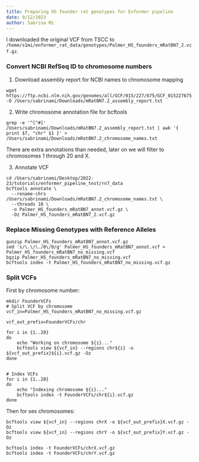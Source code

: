 ```yaml
---
title: Preparing HS founder rat genotypes for Enformer pipeline
date: 9/12/2023
author: Sabrina Mi
---
```


I downloaded the original VCF from TSCC to `/home/s1mi/enformer_rat_data/genotypes/Palmer_HS_founders_mRatBN7_2.vcf.gz`.


### Convert NCBI RefSeq ID to chromosome numbers

1. Download assembly report for NCBI names to chromosome mapping

```
wget https://ftp.ncbi.nlm.nih.gov/genomes/all/GCF/015/227/675/GCF_015227675.2_mRatBN7.2/GCF_015227675.2_mRatBN7.2_assembly_report.txt -O /Users/sabrinami/Downloads/mRatBN7.2_assembly_report.txt
```

2. Write chromosome annotation file for bcftools

```
grep -e '^[^#]' /Users/sabrinami/Downloads/mRatBN7.2_assembly_report.txt | awk '{ print $7, "chr" $1 }' > /Users/sabrinami/Downloads/mRatBN7.2_chromosome_names.txt

```

There are extra annotations than needed, later on we will filter to chromosomes 1 through 20 and X.

3. Annotate VCF

```
cd /Users/sabrinami/Desktop/2022-23/tutorials/enformer_pipeline_test/rn7_data
bcftools annotate \
  --rename-chrs /Users/sabrinami/Downloads/mRatBN7.2_chromosome_names.txt \
  --threads 10 \
  -o Palmer_HS_founders_mRatBN7_annot.vcf.gz \
  -Oz Palmer_HS_founders_mRatBN7_2.vcf.gz

```

### Replace Missing Genotypes with Reference Alleles

```
gunzip Palmer_HS_founders_mRatBN7_annot.vcf.gz
sed 's/\.\/\./0\/0/g' Palmer_HS_founders_mRatBN7_annot.vcf > Palmer_HS_founders_mRatBN7_no_missing.vcf
bgzip Palmer_HS_founders_mRatBN7_no_missing.vcf
bcftools index -t Palmer_HS_founders_mRatBN7_no_missing.vcf.gz

```

### Split VCFs

First by chromosome number:

```
mkdir FounderVCFs
# Split VCF by chromosome
vcf_in=Palmer_HS_founders_mRatBN7_no_missing.vcf.gz

vcf_out_prefix=FounderVCFs/chr

for i in {1..20}
do
    echo "Working on chromosome ${i}..."
    bcftools view ${vcf_in} --regions chr${i} -o ${vcf_out_prefix}${i}.vcf.gz -Oz
done


# Index VCFs
for i in {1..20}
do
    echo "Indexing chromosome ${i}..."
    bcftools index -t FounderVCFs/chr${i}.vcf.gz
done
```

Then for sex chromosomes:

```
bcftools view ${vcf_in} --regions chrX -o ${vcf_out_prefix}X.vcf.gz -Oz
bcftools view ${vcf_in} --regions chrY -o ${vcf_out_prefix}Y.vcf.gz -Oz

bcftools index -t FounderVCFs/chrX.vcf.gz
bcftools index -t FounderVCFs/chrY.vcf.gz
```